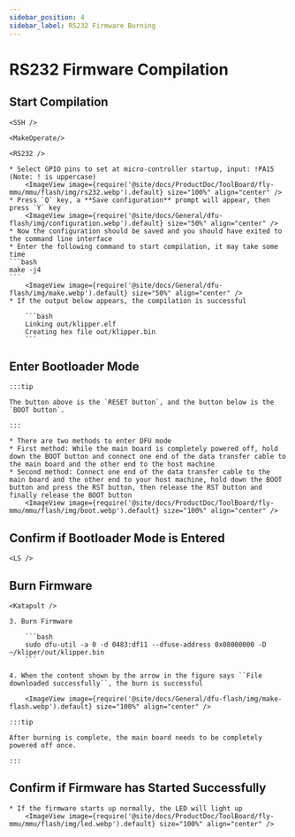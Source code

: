 ```yaml
---
sidebar_position: 4
sidebar_label: RS232 Firmware Burning
---
```




# RS232 Firmware Compilation

## Start Compilation

    <SSH />

    <MakeOperate/>

    <RS232 />

    * Select GPIO pins to set at micro-controller startup, input: !PA15 (Note: ! is uppercase)
        <ImageView image={require('@site/docs/ProductDoc/ToolBoard/fly-mmu/mmu/flash/img/rs232.webp').default} size="100%" align="center" />
    * Press `Q` key, a **Save configuration** prompt will appear, then press `Y` key
        <ImageView image={require('@site/docs/General/dfu-flash/img/configuration.webp').default} size="50%" align="center" />
    * Now the configuration should be saved and you should have exited to the command line interface
    * Enter the following command to start compilation, it may take some time
    ```bash
    make -j4
    ```
        <ImageView image={require('@site/docs/General/dfu-flash/img/make.webp').default} size="50%" align="center" />
    * If the output below appears, the compilation is successful

        ```bash
        Linking out/klipper.elf
        Creating hex file out/klipper.bin
        ```


## Enter Bootloader Mode

    :::tip

    The button above is the `RESET button`, and the button below is the `BOOT button`.

    :::

    * There are two methods to enter DFU mode
    * First method: While the main board is completely powered off, hold down the BOOT button and connect one end of the data transfer cable to the main board and the other end to the host machine
    * Second method: Connect one end of the data transfer cable to the main board and the other end to your host machine, hold down the BOOT button and press the RST button, then release the RST button and finally release the BOOT button
        <ImageView image={require('@site/docs/ProductDoc/ToolBoard/fly-mmu/mmu/flash/img/boot.webp').default} size="100%" align="center" />

## Confirm if Bootloader Mode is Entered

    <LS />


## Burn Firmware 

    <Katapult />
    
    3. Burn Firmware
    
        ```bash
        sudo dfu-util -a 0 -d 0483:df11 --dfuse-address 0x08000000 -D ~/kliper/out/klipper.bin
        ```

    4. When the content shown by the arrow in the figure says ``File downloaded successfully``, the burn is successful

        <ImageView image={require('@site/docs/General/dfu-flash/img/make-flash.webp').default} size="100%" align="center" />

    :::tip

    After burning is complete, the main board needs to be completely powered off once.

    :::

## Confirm if Firmware has Started Successfully

    * If the firmware starts up normally, the LED will light up
        <ImageView image={require('@site/docs/ProductDoc/ToolBoard/fly-mmu/mmu/flash/img/led.webp').default} size="100%" align="center" />
